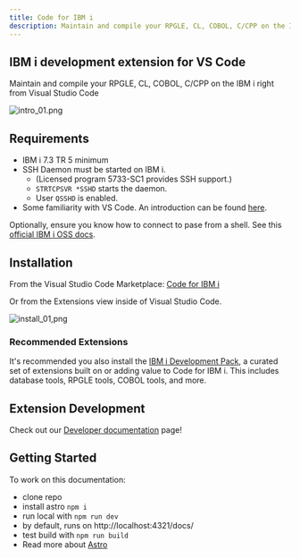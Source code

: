 ```yaml
---
title: Code for IBM i 
description: Maintain and compile your RPGLE, CL, COBOL, C/CPP on the IBM i right from Visual Studio Code
---
```



## IBM i development extension for VS Code

Maintain and compile your RPGLE, CL, COBOL, C/CPP on the IBM i right from Visual Studio Code

![intro_01.png](../../assets/intro_01.png)

## Requirements

- IBM i 7.3 TR 5 minimum
- SSH Daemon must be started on IBM i.
   - (Licensed program 5733-SC1 provides SSH support.)
   - `STRTCPSVR *SSHD` starts the daemon.
   - User `QSSHD` is enabled.
- Some familiarity with VS Code. An introduction can be found [here](https://code.visualstudio.com/docs/getstarted/introvideos)<Icon name="external" color="cyan" class="icon-inline" />.

Optionally, ensure you know how to connect to pase from a shell. See this [official IBM i OSS docs](https://ibmi-oss-docs.readthedocs.io/en/latest/user_setup/README.html#step-1-install-an-ssh-client)<Icon name="external" color="cyan" class="icon-inline" />.

## Installation

<CardGrid>

<Card>

From the Visual Studio Code Marketplace: [Code for IBM i](https://marketplace.visualstudio.com/items?itemName=HalcyonTechLtd.code-for-ibmi)<Icon name="external" color="cyan" class="icon-inline" />

Or from the Extensions view inside of Visual Studio Code.

</Card><Card>

![install_01,png](../../assets/install_01.png)

</Card></CardGrid>

### Recommended Extensions

It's recommended you also install the [IBM i Development Pack](https://marketplace.visualstudio.com/items?itemName=HalcyonTechLtd.ibm-i-development-pack)<Icon name="external" color="cyan" class="icon-inline" />, a curated set of extensions built on or adding value to Code for IBM i. This includes database tools, RPGLE tools, COBOL tools, and more.

## Extension Development

Check out our [Developer documentation](./dev/getting_started/) page!

## Getting Started

To work on this documentation:

- clone repo
- install astro ```npm i```
- run local with ```npm run dev```
- by default, runs on http://localhost:4321/docs/
- test build with ```npm run build```
- Read more about [Astro](https://starlight.astro.build/getting-started/)<Icon name="rocket" color="rebeccapurple" class="icon-inline" />
